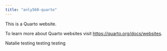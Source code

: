 ```yaml
---
title: "anly560-quarto"
---
```


This is a Quarto website.

To learn more about Quarto websites visit <https://quarto.org/docs/websites>.

Natalie testing testing testing
